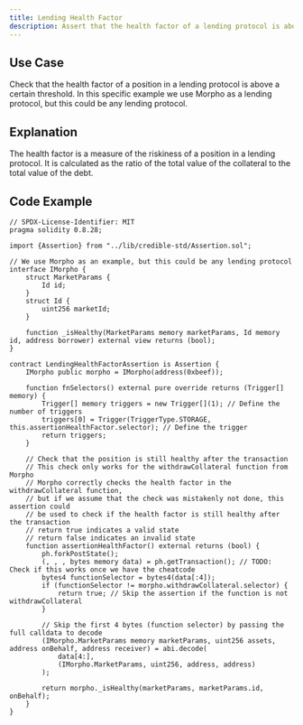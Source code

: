 ```yaml
---
title: Lending Health Factor
description: Assert that the health factor of a lending protocol is above a certain threshold
---
```


## Use Case
Check that the health factor of a position in a lending protocol is above a certain threshold.
In this specific example we use Morpho as a lending protocol, but this could be any lending protocol.

## Explanation
The health factor is a measure of the riskiness of a position in a lending protocol. It is calculated as the ratio of the total value of the collateral to the total value of the debt.

## Code Example
```solidity
// SPDX-License-Identifier: MIT
pragma solidity 0.8.28;

import {Assertion} from "../lib/credible-std/Assertion.sol";

// We use Morpho as an example, but this could be any lending protocol
interface IMorpho {
    struct MarketParams {
        Id id;
    }
    struct Id {
        uint256 marketId;
    }

    function _isHealthy(MarketParams memory marketParams, Id memory id, address borrower) external view returns (bool);
}

contract LendingHealthFactorAssertion is Assertion {
    IMorpho public morpho = IMorpho(address(0xbeef));

    function fnSelectors() external pure override returns (Trigger[] memory) {
        Trigger[] memory triggers = new Trigger[](1); // Define the number of triggers
        triggers[0] = Trigger(TriggerType.STORAGE, this.assertionHealthFactor.selector); // Define the trigger
        return triggers;
    }

    // Check that the position is still healthy after the transaction
    // This check only works for the withdrawCollateral function from Morpho
    // Morpho correctly checks the health factor in the withdrawCollateral function,
    // but if we assume that the check was mistakenly not done, this assertion could
    // be used to check if the health factor is still healthy after the transaction
    // return true indicates a valid state
    // return false indicates an invalid state
    function assertionHealthFactor() external returns (bool) {
        ph.forkPostState();
        (, , , bytes memory data) = ph.getTransaction(); // TODO: Check if this works once we have the cheatcode
        bytes4 functionSelector = bytes4(data[:4]);
        if (functionSelector != morpho.withdrawCollateral.selector) {
            return true; // Skip the assertion if the function is not withdrawCollateral
        }

        // Skip the first 4 bytes (function selector) by passing the full calldata to decode
        (IMorpho.MarketParams memory marketParams, uint256 assets, address onBehalf, address receiver) = abi.decode(
            data[4:],
            (IMorpho.MarketParams, uint256, address, address)
        );

        return morpho._isHealthy(marketParams, marketParams.id, onBehalf);
    }
}

```